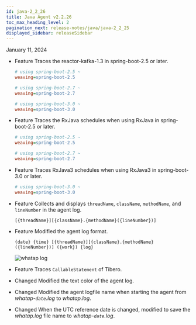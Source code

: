 ```yaml
---
id: java-2_2_26
title: Java Agent v2.2.26
toc_max_heading_level: 2
pagination_next: release-notes/java/java-2_2_25
displayed_sidebar: releaseSidebar
---
```


January 11, 2024

- <Status>Feature</Status> Traces the reactor-kafka-1.3 in spring-boot-2.5 or later.

  ```ini title='whatap.conf'
  # using spring-boot-2.5 ~
  weaving=spring-boot-2.5

  # using spring-boot-2.7 ~
  weaving=spring-boot-2.7

  # using spring-boot-3.0 ~
  weaving=spring-boot-3.0
  ```

- <Status>Feature</Status> Traces the RxJava schedules when using RxJava in spring-boot-2.5 or later.

  ```ini title='whatap.conf'
  # using spring-boot-2.5 ~
  weaving=spring-boot-2.5

  # using spring-boot-2.7 ~
  weaving=spring-boot-2.7
  ```

- <Status>Feature</Status> Traces RxJava3 schedules when using RxJava3 in spring-boot-3.0 or later.

  ```ini title='whatap.conf'
  # using spring-boot-3.0 ~
  weaving=spring-boot-3.0
  ```

- <Status>Feature</Status> Collects and displays <code>threadName</code>, <code>className</code>, <code>methodName</code>, and <code>lineNumber</code> in the agent log.

  ```log title='whatap.log'
  [{threadName}][{className}.{methodName}({lineNumber})] 
  ```

- <Status>Feature</Status> Modified the agent log format.

  ```log title='whatap.log'
  {date} {time} [{threadName}][{className}.{methodName}({lineNumber})] ({work}) {log}
  ```

  ![whatap log](/img/release/release-java-log.png)

- <Status>Feature</Status> Traces <code>CallableStatement</code> of Tibero.

- <Status>Changed</Status> Modified the text color of the agent log.

- <Status>Changed</Status> Modified the agent logfile name when starting the agent from <em>whatap-<code>date</code>.log</em> to <em>whatap.log</em>.

- <Status>Changed</Status> When the UTC reference date is changed, modified to save the <em>whatap.log</em> file name to <em>whatap-<code>date</code>.log</em>.
